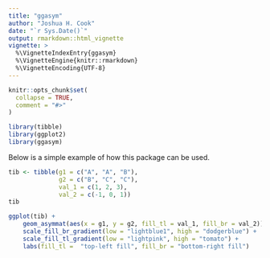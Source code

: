 ```yaml
---
title: "ggasym"
author: "Joshua H. Cook"
date: "`r Sys.Date()`"
output: rmarkdown::html_vignette
vignette: >
  %\VignetteIndexEntry{ggasym}
  %\VignetteEngine{knitr::rmarkdown}
  %\VignetteEncoding{UTF-8}
---
```


```r
knitr::opts_chunk$set(
  collapse = TRUE,
  comment = "#>"
)
```

```r
library(tibble)
library(ggplot2)
library(ggasym)
```

Below is a simple example of how this package can be used.

```r
tib <- tibble(g1 = c("A", "A", "B"),
              g2 = c("B", "C", "C"),
              val_1 = c(1, 2, 3),
              val_2 = c(-1, 0, 1))
tib
```

```r
ggplot(tib) +
    geom_asymmat(aes(x = g1, y = g2, fill_tl = val_1, fill_br = val_2)) +
    scale_fill_br_gradient(low = "lightblue1", high = "dodgerblue") +
    scale_fill_tl_gradient(low = "lightpink", high = "tomato") +
    labs(fill_tl =  "top-left fill", fill_br = "bottom-right fill")
```

